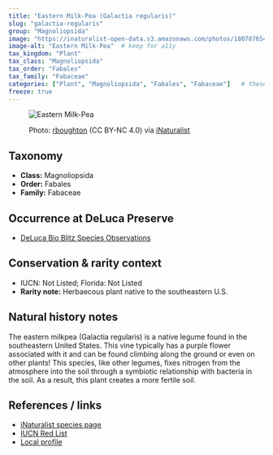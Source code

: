---
title: "Eastern Milk-Pea (Galactia regularis)"
slug: "galactia-regularis"
group: "Magnoliopsida"
image: "https://inaturalist-open-data.s3.amazonaws.com/photos/180787654/medium.jpg"        # keep for thumbnails
image-alt: "Eastern Milk-Pea"  # keep for a11y
tax_kingdom: "Plant"
tax_class: "Magnoliopsida"
tax_order: "Fabales"
tax_family: "Fabaceae"
categories: ["Plant", "Magnoliopsida", "Fabales", "Fabaceae"]   # these drive the chips + filtering
freeze: true
---

<figure class="species-figure">

<img src="https://inaturalist-open-data.s3.amazonaws.com/photos/180787654/medium.jpg" alt="Eastern Milk-Pea" class="species-photo"/>

<figcaption class="photo-credit">

Photo: <a href="https://www.inaturalist.org/people/rboughton">rboughton</a> (CC BY-NC 4.0) via <a href="https://www.inaturalist.org/observations/107485227">iNaturalist</a>

</figcaption>

</figure>

## Taxonomy

-   **Class:** Magnoliopsida
-   **Order:** Fabales
-   **Family:** Fabaceae

## Occurrence at DeLuca Preserve

-   [DeLuca Bio Blitz Species Observations](https://www.inaturalist.org/observations?project_id=191727&subview=table&taxon_id=127897)

## Conservation & rarity context

-   IUCN: Not Listed; Florida: Not Listed
-   **Rarity note:** Herbaecous plant native to the southeastern U.S.

## Natural history notes

The eastern milkpea (Galactia regularis) is a native legume found in the southeastern United States. This vine typically has a purple flower associated with it and can be found climbing along the ground or even on other plants! This species, like other legumes, fixes nitrogen from the atmosphere into the soil through a symbiotic relationship with bacteria in the soil. As a result, this plant creates a more fertile soil. 

## References / links

-   [iNaturalist species page](https://www.inaturalist.org/taxa/127897-Galactia-regularis)
-   [IUCN Red List]()
-   [Local profile](https://biogator.org/taxa/index.php?tid=3953&taxauthid=1&clid=34)
